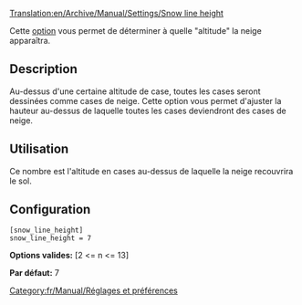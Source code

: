 [[Translation:en/Archive/Manual/Settings/Snow line height]]


Cette [[fr/Archive/Manual/Settings/Options avancées|option]] vous permet de déterminer à quelle "altitude" la neige apparaîtra.

== Description ==

Au-dessus d'une certaine altitude de case, toutes les cases seront dessinées comme cases de neige. Cette option vous permet d'ajuster la hauteur au-dessus de laquelle toutes les cases deviendront des cases de neige.

== Utilisation ==

Ce nombre est l'altitude en cases au-dessus de laquelle la neige recouvrira le sol.

== Configuration ==

<pre>
[snow_line_height]
snow_line_height = 7
</pre>

'''Options valides:''' [2 <= n <= 13]

'''Par défaut:''' 7

[[Category:fr/Manual/Réglages et préférences]]